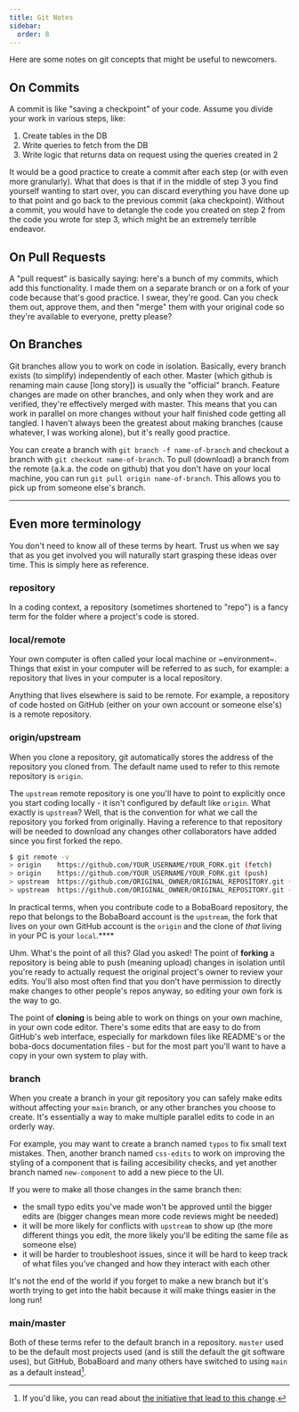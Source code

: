 ```yaml
---
title: Git Notes
sidebar:
  order: 8
---
```



Here are some notes on git concepts that might be useful to newcomers.

## On Commits

A commit is like "saving a checkpoint" of your code. Assume you divide your work
in various steps, like:

1. Create tables in the DB
2. Write queries to fetch from the DB
3. Write logic that returns data on request using the queries created in 2

It would be a good practice to create a commit after each step (or with even
more granularly). What that does is that if in the middle of step 3 you find
yourself wanting to start over, you can discard everything you have done up to
that point and go back to the previous commit (aka checkpoint). Without a
commit, you would have to detangle the code you created on step 2 from the code
you wrote for step 3, which might be an extremely terrible endeavor.

## On Pull Requests

A "pull request" is basically saying: here's a bunch of my commits, which add
this functionality. I made them on a separate branch or on a fork of your code
because that's good practice. I swear, they're good. Can you check them out,
approve them, and then "merge" them with your original code so they're available
to everyone, pretty please?

## On Branches

Git branches allow you to work on code in isolation. Basically, every branch
exists (to simplify) independently of each other. Master (which github is
renaming main cause [long story]) is usually the "official" branch. Feature
changes are made on other branches, and only when they work and are verified,
they're effectively merged with master. This means that you can work in parallel
on more changes without your half finished code getting all tangled. I haven't
always been the greatest about making branches (cause whatever, I was working
alone), but it's really good practice.

You can create a branch with `git branch -f name-of-branch` and checkout a
branch with `git checkout name-of-branch`. To pull (download) a branch from the
remote (a.k.a. the code on github) that you don't have on your local machine,
you can run `git pull origin name-of-branch`. This allows you to pick up from
someone else's branch.

---

## Even more terminology

You don't need to know all of these terms by heart. Trust us when we say that as
you get involved you will naturally start grasping these ideas over time. This
is simply here as reference.

### repository

In a coding context, a repository (sometimes shortened to "repo") is a fancy
term for the folder where a project's code is stored.

### local/remote

Your own computer is often called your local machine or ~environment~. Things
that exist in your computer will be referred to as such, for example: a
repository that lives in your computer is a local repository.

Anything that lives elsewhere is said to be remote. For example, a repository of
code hosted on GitHub (either on your own account or someone else's) is a remote
repository.

### origin/upstream

When you clone a repository, git automatically stores the address of the
repository you cloned from. The default name used to refer to this remote
repository is `origin`.

The `upstream` remote repository is one you'll have to point to explicitly once
you start coding locally - it isn't configured by default like `origin`. What
exactly is `upstream`? Well, that is the convention for what we call the
repository you forked from originally. Having a reference to that repository
will be needed to download any changes other collaborators have added since you
first forked the repo.

```bash
$ git remote -v
> origin    https://github.com/YOUR_USERNAME/YOUR_FORK.git (fetch)
> origin    https://github.com/YOUR_USERNAME/YOUR_FORK.git (push)
> upstream  https://github.com/ORIGINAL_OWNER/ORIGINAL_REPOSITORY.git (fetch)
> upstream  https://github.com/ORIGINAL_OWNER/ORIGINAL_REPOSITORY.git (push)
```

In practical terms, when you contribute code to a BobaBoard repository, the repo
that belongs to the BobaBoard account is the `upstream`, the fork that lives on
your own GitHub account is the `origin` and the clone of _that_ living in your
PC is your `local`.\*\*\*\*

<Aside type="note">

Uhm. What's the point of all this? Glad you asked! The point of
**forking** a repository is being able to push (meaning upload) changes in
isolation until you're ready to actually request the original project's owner to
review your edits. You'll also most often find that you don't have permission to
directly make changes to other people's repos anyway, so editing your own fork
is the way to go.

The point of **cloning** is being able to work on things on your own machine, in
your own code editor. There's some edits that are easy to do from GitHub's web
interface, especially for markdown files like README's or the boba-docs
documentation files - but for the most part you'll want to have a copy in your
own system to play with.

</Aside>

### branch

When you create a branch in your git repository you can safely make edits
without affecting your `main` branch, or any other branches you choose to
create. It's essentially a way to make multiple parallel edits to code in an
orderly way.

For example, you may want to create a branch named `typos` to fix small text
mistakes. Then, another branch named `css-edits` to work on improving the
styling of a component that is failing accesibility checks, and yet another
branch named `new-component` to add a new piece to the UI.

If you were to make all those changes in the same branch then:

- the small typo edits you've made won't be approved until the bigger edits are
  (bigger changes mean more code reviews might be needed)
- it will be more likely for conflicts with `upstream` to show up (the more
  different things you edit, the more likely you'll be editing the same file as
  someone else)
- it will be harder to troubleshoot issues, since it will be hard to keep track
  of what files you've changed and how they interact with each other

It's not the end of the world if you forget to make a new branch but it's worth
trying to get into the habit because it will make things easier in the long run!

### main/master

Both of these terms refer to the default branch in a repository. `master` used
to be the default most projects used (and is still the default the git software
uses), but GitHub, BobaBoard and many others have switched to using `main` as a
default instead[^1].

[^1]:
    If you'd like, you can read about
    [the initiative that lead to this change](https://sfconservancy.org/news/2020/jun/23/gitbranchname/).
